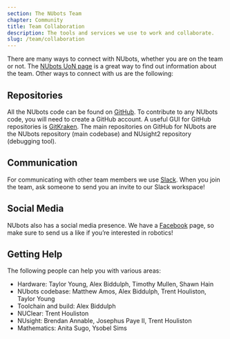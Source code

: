 ```yaml
---
section: The NUbots Team
chapter: Community
title: Team Collaboration
description: The tools and services we use to work and collaborate.
slug: /team/collaboration
---
```


There are many ways to connect with NUbots, whether you are on the team or not. The [NUbots UoN page](https://www.newcastle.edu.au/research-and-innovation/centre/engineering-built-environment/newcastle-robotics-laboratory/nubots) is a great way to find out information about the team. Other ways to connect with us are the following:

## Repositories

All the NUbots code can be found on [GitHub](https://github.com/NUbots/). To contribute to any NUbots code, you will need to create a GitHub account. A useful GUI for GitHub repositories is [GitKraken](https://www.gitkraken.com/). The main repositories on GitHub for NUbots are the NUbots repository (main codebase) and NUsight2 repository (debugging tool).

## Communication

For communicating with other team members we use [Slack](https://slack.com/intl/en-au/). When you join the team, ask someone to send you an invite to our Slack workspace! 

## Social Media

NUbots also has a social media presence. We have a [Facebook](https://www.facebook.com/NubotsRobotics/) page, so make sure to send us a like if you’re interested in robotics!  

## Getting Help

The following people can help you with various areas:
- Hardware: Taylor Young, Alex Biddulph, Timothy Mullen, Shawn Hain
- NUbots codebase: Matthew Amos, Alex Biddulph, Trent Houliston, Taylor Young
- Toolchain and build: Alex Biddulph
- NUClear: Trent Houliston
- NUsight: Brendan Annable, Josephus Paye II, Trent Houliston
- Mathematics: Anita Sugo, Ysobel Sims